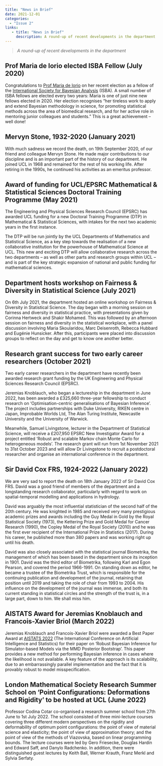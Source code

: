 ```yaml
---
title: "News in Brief"
date: 2021-12-01
categories:
  - "Issue 2"
links: 
   - title: "News in Brief"
     description: A round-up of recent developments in the department
---
```


> *A round-up of recent developments in the department*

## Prof Maria de Iorio elected ISBA Fellow (July 2020)

Congratulations to [Prof Maria de Iorio](https://www.ucl.ac.uk/statistics/people/mariadeiorio) on her recent election as a fellow of the [International Society for Bayesian Analysis](https://bayesian.org/) (ISBA). A small number of ISBA fellows are elected every two years: Maria is one of just nine new fellows elected in 2020. Her election recognises “her tireless work to apply and extend Bayesian methodology in science, for promoting statistical methods across the area of biomedical research, and for her active role in mentoring junior colleagues and students.” This is a great achievement – well done!

## Mervyn Stone, 1932-2020 (January 2021)

With much sadness we record the death, on 19th September 2020, of our friend and colleague Mervyn Stone. He made major contributions to our discipline and is an important part of the history of our department. He joined UCL in 1968 and remained for the rest of his working life. After retiring in the 1990s, he continued his activities as an emeritus professor.

## Award of funding for UCL/EPSRC Mathematical & Statistical Sciences Doctoral Training Programme (May 2021)

The Engineering and Physical Sciences Research Council (EPSRC) has awarded UCL funding for a new Doctoral Training Programme (DTP) in Mathematical & Statistical Sciences, with intakes for the next two academic years in the first instance. 

The DTP will be run jointly by the UCL Departments of Mathematics and Statistical Science, as a key step towards the realisation of a new collaborative institution for the powerhouse of Mathematical Science at UCL. This new and exciting DTP will allow collaborative research across the two departments – as well as other parts and research groups within UCL – and is part of the key strategic expansion of national and public funding for mathematical sciences.

## Department hosts workshop on Fairness & Diversity in Statistical Science (July 2021)

On 6th July 2021, the department hosted an online workshop on Fairness & Diversity in Statistical Science. The day began with a morning session on fairness and diversity in statistical practice, with presentations given by Corinna Hertweck and Shakir Mohamed. This was followed by an afternoon session on fairness and diversity in the statistical workplace, with a panel discussion involving Maria Skoularidou, Marc Deisenroth, Rebecca Hubbard and Eugénie Hunsicker. After this, participants were placed into discussion groups to reflect on the day and get to know one another better.

## Research grant success for two early career researchers (October 2021)

Two early career researchers in the department have recently been awarded research grant funding by the UK Engineering and Physical Sciences Research Council (EPSRC). 

Jeremias Knoblauch, who began a lectureship in the department in June 2022, has been awarded a £325,660 three-year fellowship to conduct research on ‘Optimisation-centric generalisations of Bayesian Inference’. The project includes partnerships with Duke University, RIKEN centre in Japan, Improbable Worlds Ltd, The Alan Turing Institute, Newcastle University and the University of Warwick.  

Meanwhile, Samuel Livingstone, lecturer in the Department of Statistical Science, will receive a £207,950 EPSRC New Investigator Award for a project entitled ‘Robust and scalable Markov chain Monte Carlo for heterogeneous models’. The research grant will run from 1st November 2021 to 31st October 2023 and will allow Dr Livingstone to recruit a postdoctoral researcher and organise an international conference in the department.

## Sir David Cox FRS, 1924-2022 (January 2022)

We are very sad to report the death on 18th January 2022 of Sir David Cox FRS. David was a good friend of members of the department and a longstanding research collaborator, particularly with regard to work on spatial-temporal modelling and applications in hydrology. 

David was arguably the most influential statistician of the second half of the 20th century. He was knighted in 1985 and received very many prestigious academic prizes and awards including the Guy Medal in Gold by the Royal Statistical Society (1973), the Kettering Prize and Gold Medal for Cancer Research (1990), the Copley Medal of the Royal Society (2010) and he was the first ever recipient of the International Prize in Statistics (2017). During his career, he published more than 380 papers and was working right up until his death.

David was also closely associated with the statistical journal Biometrika, the management of which has been based in the department since its inception in 1901. David was the third editor of Biometrika, following Karl and Egon Pearson, and covered the period 1966-1991. On standing down as editor, he became a trustee of the Biometrika Trust, which is responsible for the continuing publication and development of the journal, retaining that position until 2019 and taking the role of chair from 1993 to 2004. His influence on the development of the journal was immense, and both its current standing in statistical circles and the strength of the trust is, in a large part, down to him. We shall miss him.

## AISTATS Award for Jeremias Knoblauch and Francois-Xavier Briol (March 2022)

Jeremias Knoblauch and Francois-Xavier Briol were awarded a Best Paper Award at [AISTATS 2022](http://aistats.org/aistats2022/awards.html) (The International Conference on Artificial Intelligence and Statistics) for their paper on ‘Robust Bayesian Inference for Simulator-based Models via the MMD Posterior Bootstrap’. This paper provides a new method for performing Bayesian inference in cases where the likelihood is not available. A key feature of the approach is its scalability, due to an embarrassingly parallel implementation and the fact that it is provably robust to model misspecification.

## London Mathematical Society Research Summer School on ‘Point Configurations: Deformations and Rigidity’ to be hosted at UCL (June 2022)


Professor Codina Cotar co-organised a research summer school from 27th June to 1st July 2022. The school consisted of three mini-lecture courses covering three different modern perspectives on the rigidity and deformability of optimum point configurations: the point of view of material science and elasticity; the point of view of approximation theory; and the point of view of the methods of Viazovska, based on linear programming bounds. The lecture courses were led by Gero Friesecke, Douglas Hardin and Edward Saff, and Danylo Radchenko. In addition, there were distinguished guest lectures by Keith Ball, Werner Krauth, Franz Merkl and Sylvia Serfaty.



